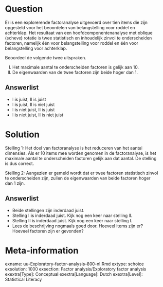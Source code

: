 Question
========
  
Er is een explorerende factoranalyse uitgevoerd over tien items die zijn opgesteld voor het beoordelen van belangstelling voor roddel en achterklap. Het resultaat van een hoofdcomponentenanalyse met oblique (scheve) rotatie is twee statistisch en inhoudelijk zinvol te onderscheiden factoren, namelijk één voor belangstelling voor roddel en één voor belangstelling voor achterklap.

Beoordeel de volgende twee uitspraken.

I.	Het maximale aantal te onderscheiden factoren is gelijk aan 10.
II.	De eigenwaarden van de twee factoren zijn beide hoger dan 1.

Answerlist
----------
* I is juist, II is juist
* I is juist, II is niet juist
* I is niet juist, II is juist
* I is niet juist, II is niet juist

Solution
========
  
Stelling 1: Het doel van factoranalyse is het reduceren van het aantal dimensies. Als er 10 items mee worden genomen in de factoranalyse, is het maximale aantal te onderscheiden  factoren  gelijk aan dat aantal. De stelling is dus correct. 

Stelling 2: Aangezien er gemeld wordt dat er twee factoren statistisch zinvol te onderscheiden zijn, zullen de eigenwaarden van beide factoren hoger dan 1 zijn.

Answerlist
----------
* Beide stellingen zijn inderdaad juist.
* Stelling I is inderdaad juist. Kijk nog een keer naar stelling II. 
* Stelling II is inderdaad juist. Kijk nog een keer naar stelling I.
* Lees de beschrijving nogmaals goed door. Hoeveel items zijn er? Hoeveel factoren zijn er gevonden? 

Meta-information
================
exname: uu-Exploratory-factor-analysis-800-nl.Rmd
extype: schoice
exsolution: 1000
exsection: Factor analysis/Exploratory factor analysis
exextra[Type]: Conceptual
exextra[Language]: Dutch
exextra[Level]: Statistical Literacy
